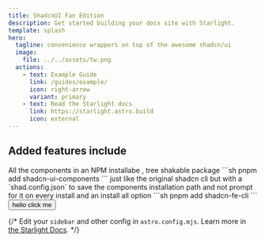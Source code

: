```yaml
---
title: ShadcnUI Fan Edition
description: Get started building your docs site with Starlight.
template: splash
hero:
  tagline: convenience wrappers on top of the awesome shadcn/ui
  image:
    file: ../../assets/tw.png
  actions:
    - text: Example Guide
      link: /guides/example/
      icon: right-arrow
      variant: primary
    - text: Read the Starlight docs
      link: https://starlight.astro.build
      icon: external
---
```



## Added features include

<CardGrid stagger>
  <Card title="shadcn-ui-components" icon="up-caret" >
    All the components in an NPM installabe , tree shakable package
    ```sh
    pnpm add shadcn-ui-components
    ```
  </Card>

  <Card title="shadcn-fe-cli" icon="add-document">
  just like the original shadcn cli but with a `shad.config.json`
   to save the components installation path and not prompt for it on every install
  and an install all option
    ```sh
    pnpm add shadcn-fe-cli
    ```
    <button class="bg-red-300 h-56">hello click me </button>
 </Card>

  {/* <Card title="Configure your site" icon="setting">
    Edit your `sidebar` and other config in `astro.config.mjs`.
  </Card>
  <Card title="Read the docs" icon="open-book">
    Learn more in [the Starlight Docs](https://starlight.astro.build/).
  </Card> */}
</CardGrid>


<Info/>
